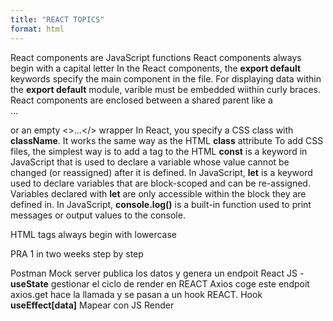 ```yaml
---
title: "REACT TOPICS"
format: html
---
```


React components are JavaScript functions
React components always begin with a capital letter
In the React components, the **export default** keywords specify the main component in the file.
For displaying data within the **export default** module, varible must be embedded wiithin curly braces.
React components are enclosed between a shared parent like a <div>...</div> or an empty <>...</> wrapper
In React, you specify a CSS class with **className**. It works the same way as the HTML **class** attribute
To add CSS files, the simplest way is to add a <link> tag to the HTML
**const** is a keyword in JavaScript that is used to declare a variable whose value cannot be changed (or reassigned) after it is defined.
In JavaScript, **let** is a keyword used to declare variables that are block-scoped and can be re-assigned. Variables declared with **let** are only accessible within the block they are defined in.
In JavaScript, **console.log()** is a built-in function used to print messages or output values to the console. 

HTML tags always begin with lowercase



PRA 1 in two weeks
step by step

Postman Mock server publica los datos y genera un endpoit
React JS - **useState** gestionar el ciclo de render en REACT
Axios coge este endpoit
axios.get hace la llamada y se pasan a un hook
REACT. Hook **useEffect[data]**
Mapear con JS
Render
